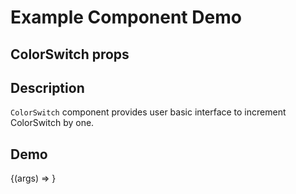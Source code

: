 
<Meta title="Example/ColorSwitch" component={ColorSwitch} />

# Example Component Demo

## ColorSwitch props
<Props of={ColorSwitch} />

## Description

`ColorSwitch` component provides user basic interface to increment ColorSwitch by one.

## Demo

<Canvas>
  <Story name="Material UI ColorSwitch">
    {(args) => <ColorSwitch {...args} />}
  </Story>
</Canvas>